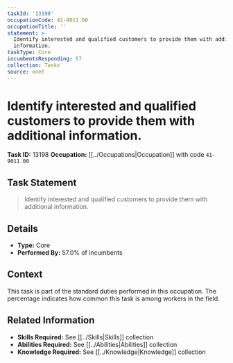 ```yaml
---
taskId: '13198'
occupationCode: 41-9011.00
occupationTitle: ''
statement: >-
  Identify interested and qualified customers to provide them with additional
  information.
taskType: Core
incumbentsResponding: 57
collection: Tasks
source: onet
---
```

# Identify interested and qualified customers to provide them with additional information.

**Task ID:** 13198
**Occupation:** [[../Occupations|Occupation]] with code `41-9011.00`

## Task Statement

> Identify interested and qualified customers to provide them with additional information.

## Details

- **Type:** Core
- **Performed By:** 57.0% of incumbents

## Context

This task is part of the standard duties performed in this occupation. The percentage indicates how common this task is among workers in the field.

## Related Information

- **Skills Required:** See [[../Skills|Skills]] collection
- **Abilities Required:** See [[../Abilities|Abilities]] collection
- **Knowledge Required:** See [[../Knowledge|Knowledge]] collection
